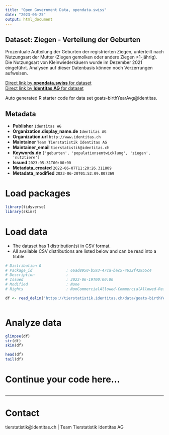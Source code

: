 ```yaml
---
title: "Open Government Data, opendata.swiss"
date: "2023-06-25"
output: html_document
---
```


## Dataset: Ziegen - Verteilung der Geburten

Prozentuale Aufteilung der Geburten der registrierten Ziegen, unterteilt nach Nutzungsart der Mutter (Ziegen gemolken oder andere Ziegen >1-jährig). Die Nutzungsart von Kleinwiederkäuern wurde im Dezember 2021 eingeführt. Analysen auf dieser Datenbasis können noch Verzerrungen aufweisen.

[Direct link by **opendata.swiss** for dataset](https://opendata.swiss/de/dataset/ziegen-verteilung-der-geburten)<br>
[Direct link by **Identitas AG** for dataset](https://tierstatistik.identitas.ch/)

Auto generated R starter code for data set goats-birthYearAvg@identitas.

## Metadata

- **Publisher** `Identitas AG`
- **Organization.display_name.de** `Identitas AG`
- **Organization.url** `http://www.identitas.ch`
- **Maintainer** `Team Tierstatistik Identitas AG`
- **Maintainer_email** `tierstatistik@identitas.ch`
- **Keywords.de** `['geburten', 'populationsentwicklung', 'ziegen', 'nutztiere']`
- **Issued** `2023-05-31T00:00:00`
- **Metadata_created** `2022-06-07T11:20:26.311809`
- **Metadata_modified** `2023-06-20T01:52:09.807369`


# Load packages

```r

library(tidyverse)
library(skimr)

```

# Load data

-   The dataset has 1 distribution(s) in CSV format.
-   All available CSV distributions are listed below and can be read into a tibble.

```r

# Distribution 0
# Package_id               : 66ad8950-b593-47ca-bac5-4632f42955c4
# Description              : 
# Issued                   : 2023-06-19T00:00:00
# Modified                 : None
# Rights                   : NonCommercialAllowed-CommercialAllowed-ReferenceRequired

df <- read_delim('https://tierstatistik.identitas.ch/data/goats-birthYearAvg.csv')



```

# Analyze data

```r

glimpse(df)
str(df)
skim(df)

head(df)
tail(df)

```

# Continue your code here...

```r

```

------------------------------------------------------------------------

# Contact

tierstatistik@identitas.ch | Team Tierstatistik Identitas AG
